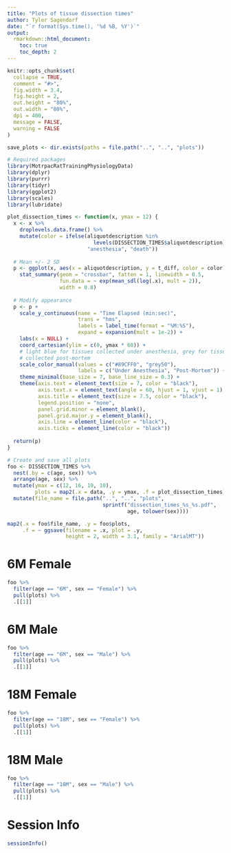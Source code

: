 ```yaml
---
title: "Plots of tissue dissection times"
author: Tyler Sagendorf
date: "`r format(Sys.time(), '%d %B, %Y')`"
output: 
  rmarkdown::html_document:
    toc: true
    toc_depth: 2
---
```


```r
knitr::opts_chunk$set(
  collapse = TRUE,
  comment = "#>",
  fig.width = 3.4,
  fig.height = 2,
  out.height = "80%",
  out.width = "80%",
  dpi = 400,
  message = FALSE,
  warning = FALSE
)

save_plots <- dir.exists(paths = file.path("..", "..", "plots"))
```

```r
# Required packages
library(MotrpacRatTrainingPhysiologyData)
library(dplyr)
library(purrr)
library(tidyr)
library(ggplot2)
library(scales)
library(lubridate)
```

```r
plot_dissection_times <- function(x, ymax = 12) {
  x <- x %>% 
    droplevels.data.frame() %>% 
    mutate(color = ifelse(aliquotdescription %in%
                            levels(DISSECTION_TIMES$aliquotdescription)[1:8], 
                          "anesthesia", "death"))
  
  # Mean +/- 2 SD
  p <- ggplot(x, aes(x = aliquotdescription, y = t_diff, color = color)) +
    stat_summary(geom = "crossbar", fatten = 1, linewidth = 0.5,
                 fun.data = ~ exp(mean_sdl(log(.x), mult = 2)),
                 width = 0.8) 
  
  # Modify appearance
  p <- p +
    scale_y_continuous(name = "Time Elapsed (min:sec)",
                       trans = "hms",
                       labels = label_time(format = "%M:%S"),
                       expand = expansion(mult = 1e-2)) +
    labs(x = NULL) +
    coord_cartesian(ylim = c(0, ymax * 60)) +
    # light blue for tissues collected under anesthesia, grey for tissues
    # collected post-mortem
    scale_color_manual(values = c("#89CFF0", "grey50"),
                       labels = c("Under Anesthesia", "Post-Mortem")) +
    theme_minimal(base_size = 7, base_line_size = 0.3) +
    theme(axis.text = element_text(size = 7, color = "black"),
          axis.text.x = element_text(angle = 60, hjust = 1, vjust = 1),
          axis.title = element_text(size = 7.5, color = "black"),
          legend.position = "none",
          panel.grid.minor = element_blank(),
          panel.grid.major.y = element_blank(),
          axis.line = element_line(color = "black"),
          axis.ticks = element_line(color = "black"))
  
  return(p)
}
```

```r
# Create and save all plots
foo <- DISSECTION_TIMES %>% 
  nest(.by = c(age, sex)) %>% 
  arrange(age, sex) %>% 
  mutate(ymax = c(12, 16, 10, 10),
         plots = map2(.x = data, .y = ymax, .f = plot_dissection_times)) %>% 
  mutate(file_name = file.path("..", "..", "plots", 
                               sprintf("dissection_times_%s_%s.pdf", 
                                       age, tolower(sex))))
```

```r
map2(.x = foo$file_name, .y = foo$plots, 
     .f = ~ ggsave(filename = .x, plot = .y, 
                   height = 2, width = 3.1, family = "ArialMT"))
```


# 6M Female

```r
foo %>% 
  filter(age == "6M", sex == "Female") %>%
  pull(plots) %>% 
  .[[1]]
```

# 6M Male

```r
foo %>% 
  filter(age == "6M", sex == "Male") %>% 
  pull(plots) %>% 
  .[[1]]
```

# 18M Female

```r
foo %>% 
  filter(age == "18M", sex == "Female") %>% 
  pull(plots) %>% 
  .[[1]]
```

# 18M Male

```r
foo %>% 
  filter(age == "18M", sex == "Male") %>% 
  pull(plots) %>% 
  .[[1]]
```


# Session Info

```r
sessionInfo()
```

